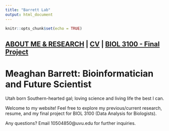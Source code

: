 ```yaml
---
title: "Barrett Lab"
output: html_document
---
```


```r
knitr::opts_chunk$set(echo = TRUE)
```

## [ABOUT ME & RESEARCH](./about_me/about_me.html) | [CV](./about_me/) | [BIOL 3100 - Final Project](./Final_Project.html)##

# Meaghan Barrett: Bioinformatician and Future Scientist #
Utah born Southern-hearted gal; loving science and living life the best I can.

Welcome to my website! Feel free to explore my previous/current research, resume, and my final project for BIOL 3100 (Data Analysis for Biologists). 

Any questions? Email 10504850@uvu.edu for further inquiries.